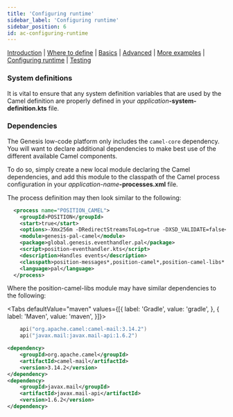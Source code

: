 ---
title: 'Configuring runtime'
sidebar_label: 'Configuring runtime'
sidebar_position: 6
id: ac-configuring-runtime
---

[Introduction](/creating-applications/defining-your-application/integrations/apache-camel/apache-camel/)  | [Where to define](/creating-applications/defining-your-application/integrations/apache-camel/ac-define/) | [Basics](/creating-applications/defining-your-application/integrations/apache-camel/ac-technical-details/) |  [Advanced](/creating-applications/defining-your-application/integrations/apache-camel/ac-advanced-technical-details/) | [More examples](/creating-applications/defining-your-application/integrations/apache-camel/ac-more-examples/) | [Configuring runtime](/creating-applications/defining-your-application/integrations/apache-camel/ac-configuring-runtime/) | [Testing](/creating-applications/defining-your-application/integrations/apache-camel/ac-testing/)

### System definitions
It is vital to ensure that any system definition variables that are used by the Camel definition are properly defined in your _application_**-system-definition.kts** file.

### Dependencies
The Genesis low-code platform only includes the `camel-core` dependency. You will want to declare additional dependencies to make best use of the different available Camel components.

To do so, simply create a new local module declaring the Camel dependencies, and add this module to the classpath of the Camel process configuration in your _application-name_**-processes.xml** file.

The process definition may then look similar to the following:

```xml
  <process name="POSITION_CAMEL">
    <groupId>POSITION</groupId>
    <start>true</start>
    <options>-Xmx256m -DRedirectStreamsToLog=true -DXSD_VALIDATE=false</options>
    <module>genesis-pal-camel</module>
    <package>global.genesis.eventhandler.pal</package>
    <script>position-eventhandler.kts</script>
    <description>Handles events</description>
    <classpath>position-messages*,position-camel*,position-camel-libs*.jar</classpath>
    <language>pal</language>
  </process>
```

Where the position-camel-libs module may have similar dependencies to the following:

<Tabs defaultValue="maven" values={[{ label: 'Gradle', value: 'gradle', }, { label: 'Maven', value: 'maven', }]}>
<TabItem value="gradle">

```kotlin
    api("org.apache.camel:camel-mail:3.14.2")
    api("javax.mail:javax.mail-api:1.6.2")
```

</TabItem>
<TabItem value="maven">

```xml
<dependency>
	<groupId>org.apache.camel</groupId>
	<artifactId>camel-mail</artifactId>
	<version>3.14.2</version>
</dependency>
<dependency>
	<groupId>javax.mail</groupId>
	<artifactId>javax.mail-api</artifactId>
	<version>1.6.2</version>
</dependency>
```

</TabItem>
</Tabs>